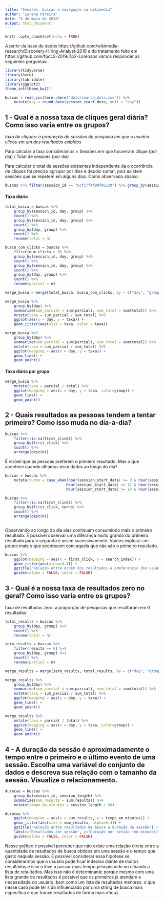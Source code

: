 ```yaml
---
title: "Sessões, buscas e navegação na wikimedia"
author: "Lorena Pereira"
date: "8 de maio de 2019"
output: html_document
---
```


```r
knitr::opts_chunk$set(echo = TRUE)
```

A partir da base de dados https://github.com/wikimedia-research/Discovery-Hiring-Analyst-2016
e do tratamento feito em https://github.com/fpcc2-2019/l1p2-Lorenaps
vamos responder as seguintes perguntas:

```r
library(tidyverse)
library(here)
library(lubridate)
library(ggplot2)
theme_set(theme_bw())

buscas = read_csv(here::here("data/search_data.csv")) %>% 
    mutate(day = round_date(session_start_date, unit = "day")) 

```

## 1 - Qual é a nossa taxa de cliques geral diária? Como isso varia entre os grupos?

*taxa de cliques: a proporção de sessões de pesquisa em que o usuário clicou em um dos resultados exibidos*

Para calcular a taxa consideramos = Sessões em que houveram clique (por dia) / Total de sessoes (por dia)

Para calcular o total de sessões existentes independente da o ocorrência de cliques foi preciso agrupar por dias e depois somar, pois existem sessões que se repetem em alguns dias. Como observado abaixo:

```r
buscas %>% filter(session_id == "8cf57f4f99f96220") %>% group_by(session_id, day) %>% count()
```

#### Taxa diária


```r

total_busca = buscas %>% 
    group_by(session_id, day, group) %>% 
    count() %>% 
    group_by(session_id, day, group) %>% 
    count() %>%
    group_by(day, group) %>%
    count() %>%
    rename(total = n)

busca_com_clicks = buscas %>% 
    filter(num_clicks > 0) %>%
    group_by(session_id, day, group) %>% 
    count() %>% 
    group_by(session_id, day, group) %>% 
    count() %>%
    group_by(day, group) %>%
    count() %>%
    rename(parcial = n)

merge_busca = merge(total_busca, busca_com_clicks, by = c("day", "group")) 

merge_busca %>% 
    group_by(day) %>%
    summarise(sum_parcial = sum(parcial), sum_total = sum(total)) %>% 
    mutate(taxa = sum_parcial / sum_total) %>%
    ggplot(aes(x = day, y = taxa)) + 
    geom_jitter(aes(size = taxa, color = taxa))

merge_busca %>% 
    group_by(day) %>%
    summarise(sum_parcial = sum(parcial), sum_total = sum(total)) %>% 
    mutate(taxa = sum_parcial / sum_total) %>%
    ggplot(mapping = aes(x = day, y = taxa)) + 
    geom_line() +
    geom_point()

```

#### Taxa diária por grupo

```r
merge_busca %>% 
    mutate(taxa = parcial / total) %>%
    ggplot(mapping = aes(x = day, y = taxa, color=group)) + 
    geom_line() +
    geom_point()

```

## 2 - Quais resultados as pessoas tendem a tentar primeiro? Como isso muda no dia-a-dia?

```r
buscas %>%
    filter(!is.na(first_click)) %>%
    group_by(first_click) %>%
    count() %>%
    arrange(desc(n))


```
É visível que as pessoas preferem o primeiro resultado. Mas o que acontece quando olhamos esse dados ao longo do dia?

```r

buscas = buscas %>%
    mutate(turno = case_when(hour(session_start_date) >= 0 & hour(session_start_date) < 12 ~ "Manhã", 
                            hour(session_start_date) >= 12 & hour(session_start_date) < 18 ~ "Tarde", 
                            hour(session_start_date) >= 18 & hour(session_start_date) <= 23 ~ "Noite"))

buscas %>%   
    filter(!is.na(first_click)) %>%
    group_by(first_click, turno) %>%
    count() %>%
    arrange(desc(n))
    
```

Observando ao longo do dia elas continuam consumindo mais o primeiro resultado.
É possível observar uma diferança muito grando do primeiro resultado para o segundo e assim sucessivamente. 
Vamos explorar um pouco mais o que acontecem com aquels que não são o primeiro resultado.

```r
buscas %>% 
    ggplot(mapping = aes(x = first_click, y = search_index)) + 
    geom_jitter(aes(alpha=0.4)) + 
    ggtitle("Relação entre ordem dos resultados e preferencia dos usuários") + 
    guides(alpha = FALSE, color = FALSE) 
```


## 3 - Qual é a nossa taxa de resultados zero no geral? Como isso varia entre os grupos?
taxa de resultados zero: a proporção de pesquisas que resultaram em 0 resultados

```r

total_results = buscas %>% 
    group_by(day, group) %>% 
    count() %>% 
    rename(total = n)

zero_results = buscas %>% 
    filter(results == 0) %>%
    group_by(day, group) %>% 
    count() %>% 
    rename(parcial = n)

merge_results = merge(zero_results, total_results, by = c("day", "group")) 

merge_results %>% 
    group_by(day) %>%
    summarise(sum_parcial = sum(parcial), sum_total = sum(total)) %>% 
    mutate(taxa = sum_parcial / sum_total) %>%
    ggplot(mapping = aes(x = day, y = taxa)) + 
    geom_line() +
    geom_point()

```


```r
merge_results %>% 
    mutate(taxa = parcial / total) %>%
    ggplot(mapping = aes(x = day, y = taxa, color=group)) + 
    geom_line() + 
    geom_point()

```

## 4 - A duração da sessão é aproximadamente o tempo entre o primeiro e o último evento de uma sessão. Escolha uma variável do conjunto de dados e descreva sua relação com o tamanho da sessão. Visualize o relacionamento.

```r

duracao = buscas %>% 
    group_by(session_id, session_length) %>%
    summarise(sum_results = sum(results)) %>%
    mutate(tempo_em_minutos = session_length / 60)

duracao %>% 
    ggplot(mapping = aes(x = sum_results, y = tempo_em_minutos)) + 
    geom_jitter(aes(size = sum_results, alpha=0.4)) + 
    ggtitle("Relação entre resultados de busca e duração da sessão") + 
    labs(x="Resultados por sessão", y="Duração por sessão (em minutos)", size = "Resultados") + 
    guides(alpha = FALSE, color = FALSE) 

```

Nesse gráfico é possível perceber que não existe uma relação direta entre a quantidade de resultados de busca obtidos em uma sessão e o tempo que gasto naquela sessão. É possível considerar essa hipotese se considerarmos que o usuário pode ficar indeciso diante de muitos resultados e isso o leve a passar mais tempo pesquisando ou olhando a lista de resultados. Mas isso não é determinante porque mesmo com uma lista grande de resultados é possível que os primeiros já atendam a necessidade do usuário, bem como um lista de resultados menores, o que nesse caso pode ter sido influenciado por uma string de busca mais específica e que trouxe resultados de forma mais eficaz.
